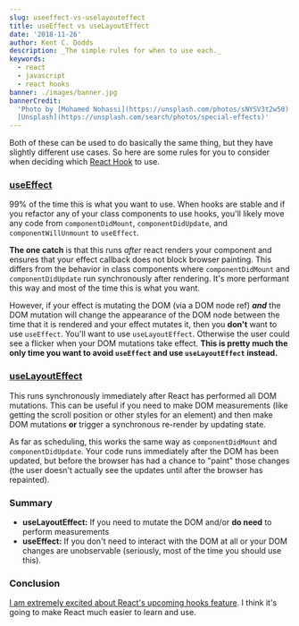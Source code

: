 ```yaml
---
slug: useeffect-vs-uselayouteffect
title: useEffect vs useLayoutEffect
date: '2018-11-26'
author: Kent C. Dodds
description: _The simple rules for when to use each._
keywords:
  - react
  - javascript
  - react hooks
banner: ./images/banner.jpg
bannerCredit:
  'Photo by [Mohamed Nohassi](https://unsplash.com/photos/sNYSV3t2w58) on
  [Unsplash](https://unsplash.com/search/photos/special-effects)'
---
```


Both of these can be used to do basically the same thing, but they have slightly
different use cases. So here are some rules for you to consider when deciding
which [React Hook](https://reactjs.org/hooks) to use.

### [useEffect](https://reactjs.org/docs/hooks-reference.html#useeffect)

99% of the time this is what you want to use. When hooks are stable and if you
refactor any of your class components to use hooks, you'll likely move any code
from `componentDidMount`, `componentDidUpdate`, and `componentWillUnmount` to
`useEffect`.

**The one catch** is that this runs _after_ react renders your component and
ensures that your effect callback does not block browser painting. This differs
from the behavior in class components where `componentDidMount` and
`componentDidUpdate` run synchronously after rendering. It's more performant
this way and most of the time this is what you want.

However, if your effect is mutating the DOM (via a DOM node ref) **_and_** the
DOM mutation will change the appearance of the DOM node between the time that it
is rendered and your effect mutates it, then you **don't** want to use
`useEffect`. You'll want to use `useLayoutEffect`. Otherwise the user could see
a flicker when your DOM mutations take effect. **This is pretty much the only
time you want to avoid `useEffect` and use `useLayoutEffect` instead.**

### [useLayoutEffect](https://reactjs.org/docs/hooks-reference.html#uselayouteffect)

This runs synchronously immediately after React has performed all DOM mutations.
This can be useful if you need to make DOM measurements (like getting the scroll
position or other styles for an element) and then make DOM mutations **or**
trigger a synchronous re-render by updating state.

As far as scheduling, this works the same way as `componentDidMount` and
`componentDidUpdate`. Your code runs immediately after the DOM has been updated,
but before the browser has had a chance to "paint" those changes (the user
doesn't actually see the updates until after the browser has repainted).

### Summary

- **useLayoutEffect:** If you need to mutate the DOM and/or **do need** to perform
  measurements
- **useEffect:** If you don't need to interact with the DOM at all or your DOM
  changes are unobservable (seriously, most of the time you should use this).

### Conclusion

[I am extremely excited about React's upcoming hooks feature](https://youtu.be/0jlTw2XI7I8?t=39s&list=PLV5CVI1eNcJgCrPH_e6d57KRUTiDZgs0u).
I think it's going to make React much easier to learn and use.
